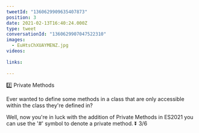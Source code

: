 ```yaml
---
tweetId: "1360629909635407873"
position: 3
date: 2021-02-13T16:40:24.000Z
type: tweet
conversationId: "1360629907047522310"
images:
  - EuHtsChXUAYMENZ.jpg
videos:
  
links:
  
---
```

2️⃣ Private Methods

Ever wanted to define some methods in a class that are only accessible within the class they're defined in?

Well, now you're in luck with the addition of Private Methods in ES2021 you can use the '#' symbol to denote a private method. ⏬ 3/6 
